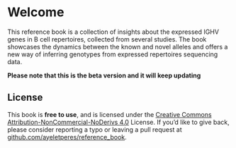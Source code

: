# Welcome {.unnumbered}

This reference book is a collection of insights about the expressed IGHV genes in B cell repertoires, collected from several studies. The book showcases the dynamics between the known and novel alleles and offers a new way of inferring genotypes from expressed repertoires sequencing data.

**Please note that this is the beta version and it will keep updating**

## License

This book is **free to use**, and is licensed under the [Creative Commons Attribution-NonCommercial-NoDerivs 4.0](https://creativecommons.org/licenses/by-nc-nd/4.0/) License. If you'd like to give back, please consider reporting a typo or leaving a pull request at [github.com/ayeletperes/reference_book](https://github.com/ayeletperes/reference_book/).
